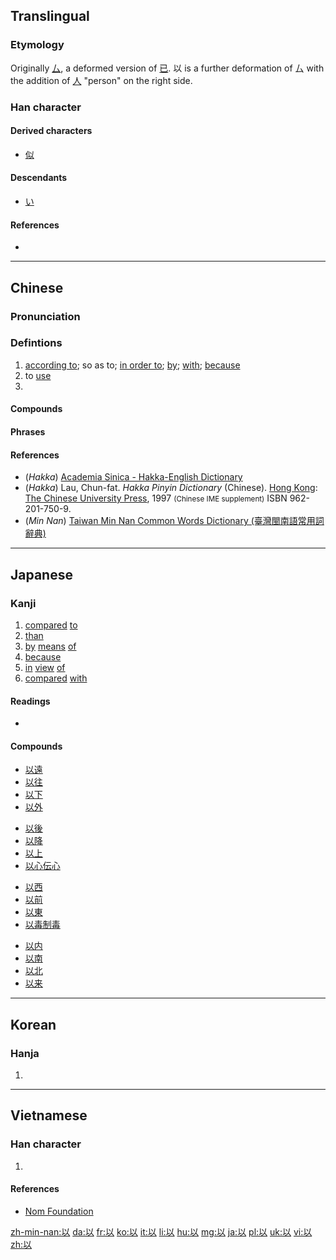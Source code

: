 ==Translingual==
{{stroke order|strokes=5}}
{{stroke order|type=animate}}

===Etymology===
Originally [[厶]], a deformed version of [[已]]. 以 is a further deformation of 厶 with the addition of [[人]] "person" on the right side.

{{Han etyl}}

===Han character===
{{Han char|rn=9|rad=人|as=03|sn=5|four=2810<sub>0</sub>|canj=女戈人 (VIO)|ids=}}

====Derived characters====
* [[似]]

====Descendants====
* [[い]]

====References====
* {{Han ref|kx=0094.010|dkj=00388|dj=0199.010|hdz=10105.070|uh=4EE5|ud=20197|bh=A548|bd=42312}}

----

==Chinese==
{{zh-forms}}

===Pronunciation===
{{zh-pron
|m=yǐ
|ma=Zh-yi.ogg
|c=ji5,jyu5
|h=pfs=yi;hpy=yi1
|mn=í
|w=3i
|mc=y
|oc=y
|cat=adv,v,ph,pn
}}

===Defintions===
{{zh-hanzi}}

# [[according to]]; so as to; [[in order to]]; [[by]]; [[with]]; [[because]]
# to [[use]]
# {{abbreviation of|以色列|lang=zh}}

====Compounds====
{{der5
| {{zh-l|可以}}
| {{zh-l|以暴易暴}}
| {{zh-l|以便}}
| {{zh-l|以德報怨}}
| {{zh-l|以毒攻毒}}
| {{zh-l|以訛傳訛}}
| {{zh-l|以耳代目}}
| {{zh-l|以攻為守}}
| {{zh-l|以觀後效}}
| {{zh-l|以後}}
| {{zh-l|以及}}
| {{zh-l|以己度人}}
| {{zh-l|以近}}
| {{zh-l|以儆效尤}}
| {{zh-l|以來}}
| {{zh-l|以理服人}}
| {{zh-l|以力服人}}
| {{zh-l|以鄰為壑}}
| {{zh-l|以卵投石}}
| {{zh-l|以貌取人}}
| {{zh-l|以免}}
| {{zh-l|以內}}
| {{zh-l|以偏概全}}
| {{zh-l|以期}}
| {{zh-l|以前}}
| {{zh-l|以強淩弱}}
| {{zh-l|以求}}
| {{zh-l|以權謀私}}
| {{zh-l|以人廢言}}
| {{zh-l|以色列}}
| {{zh-l|以上}}
| {{zh-l|以身試法}}
| {{zh-l|以身殉職}}
| {{zh-l|以身作則}}
| {{zh-l|以湯沃雪}}
| {{zh-l|以湯止沸}}
| {{zh-l|以外}}
| {{zh-l|以為}}
| {{zh-l|以下}}
| {{zh-l|以一當十}}
| {{zh-l|以逸待勞}}
| {{zh-l|以遠}}
| {{zh-l|以怨報德}}
| {{zh-l|以至}}
| {{zh-l|以致}}
| {{zh-l|用以}}
}}

====Phrases====
{{der5
| {{zh-l|以小人之心，度君子之腹}}
| {{zh-l|以眼還眼，以牙還牙}}
| {{zh-l|以子之矛，攻子之盾}}
}}

====References====
*(''Hakka'') [http://minhakka.ling.sinica.edu.tw/bkg/hakyin/search.php?DETAIL=1&LIMIT=id=56567&dbname=su_tian_1&graph=2 Academia Sinica - Hakka-English Dictionary]
*(''Hakka'') Lau, Chun-fat. ''Hakka Pinyin Dictionary'' (Chinese). [[Hong Kong]]: [[w:Chinese University of Hong Kong|The Chinese University Press]], 1997 <small>(Chinese IME supplement)</small> ISBN 962-201-750-9.
*(''Min Nan'') [http://twblg.dict.edu.tw/holodict_new/result_detail.jsp?n_no=1320&curpage=1&sample=%E4%BB%A5&radiobutton=1&querytarget=1&limit=20&pagenum=1&rowcount=14 Taiwan Min Nan Common Words Dictionary (臺灣閩南語常用詞辭典)]

----

==Japanese==

===Kanji===
{{ja-kanji|grade=4|rs=人03}}

# [[compared]] [[to]]
# [[than]]
# [[by]] [[means]] [[of]]
# [[because]]
# [[in]] [[view]] [[of]]
# [[compared]] [[with]]

====Readings====
* {{ja-readings|on=[[い]] (i)|kun=[[おもう]] (omou), [[ゆえに]] (yueni), [[もって]] ([[以って]], motte)}}

====Compounds====
{{der-top}}
{{top4}}
* [[以遠]]
* [[以往]]
* [[以下]]
* [[以外]]
{{mid4}}
* [[以後]]
* [[以降]]
* [[以上]]
* [[以心伝心]]
{{mid4}}
* [[以西]]
* [[以前]]
* [[以東]]
* [[以毒制毒]]
{{mid4}}
* [[以内]]
* [[以南]]
* [[以北]]
* [[以来]]
{{bottom}}
{{der-bottom}}

----

==Korean==

===Hanja===
{{ko-hanja|hangeul=이|mr=i}}

# {{defn|lang=ko|sort=人03}}

----

==Vietnamese==

===Han character===
{{vi-hantu|[[dĩ]]|rs=人03}}

# {{defn|lang=vi|sort=人03}}

====References====
*[http://nomfoundation.org/common/nom_details.php?codepoint=4ee5 Nom Foundation]

[[zh-min-nan:以]]
[[da:以]]
[[fr:以]]
[[ko:以]]
[[it:以]]
[[li:以]]
[[hu:以]]
[[mg:以]]
[[ja:以]]
[[pl:以]]
[[uk:以]]
[[vi:以]]
[[zh:以]]